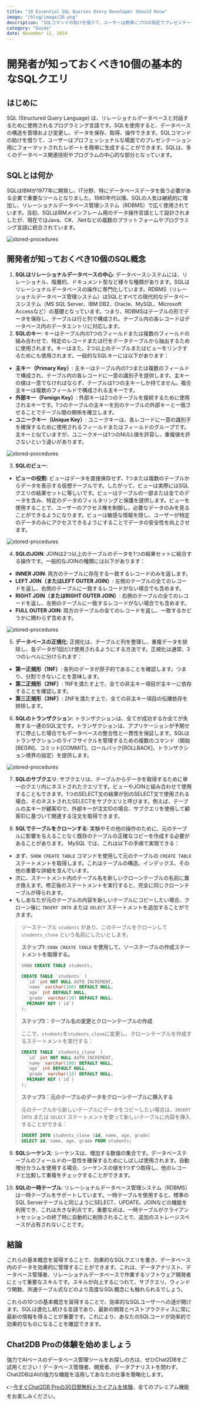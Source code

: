 ```yaml
---
title: "10 Essential SQL Queries Every Developer Should Know"
image: "/blog/image/26.png"
description: "SQLコマンドの助けを借りて、ユーザーは簡単にプロの設定でプレゼンテーションのためにフォーマットされたレポートを生成することができます。"
category: "Guide"
date: November 11, 2024
---
```


# 開発者が知っておくべき10個の基本的なSQLクエリ

## はじめに

SQL (Structured Query Language) は、リレーショナルデータベースと対話するために使用されるプログラミング言語です。SQLを使用すると、データベースの構造を管理および変更し、データを保存、取得、操作できます。SQLコマンドの助けを借りて、ユーザーはプロフェッショナルな場面でのプレゼンテーション用にフォーマットされたレポートを簡単に生成することができます。SQLは、多くのデータベース関連技術やプログラムの中心的な部分となっています。

## SQLとは何か

SQLはIBMが1977年に開発し、IT分野、特にデータベースデータを扱う必要がある企業で重要なツールとなりました。1980年代以降、SQLの人気は継続的に増加し、リレーショナルデータベース管理システム（RDBMS）で広く使用されています。当初、SQLはIBMメインフレーム用のデータ操作言語として設計されましたが、現在ではJava、C#、.Netなどの複数のプラットフォームやプログラミング言語に統合されています。

![stored-procedures](/image/blog/skills/1.png)

## 開発者が知っておくべき10個のSQL概念

1. **SQLはリレーショナルデータベースの中心**: データベースシステムには、リレーショナル、階層的、ドキュメント型など様々な種類があります。SQLはリレーショナルデータベースの操作に専門化しています。RDBMS（リレーショナルデータベース管理システム）はSQLとすべての現代的なデータベースシステム（MS SQL Server、IBM DB2、Oracle、MySQL、Microsoft Accessなど）の基礎となっています。つまり、RDBMSはテーブルの形でデータを保存し、テーブルは行と列で構成され、テーブル内の各レコードはデータベース内のデータエントリに対応します。
2. **SQLのキー**: キーはテーブル内の1つのフィールドまたは複数のフィールドの組み合わせで、特定のレコードまたは行をデータテーブルから抽出するために使用されます。キーはまた、2つ以上のテーブルまたはビューをリンクするためにも使用されます。一般的なSQLキーには以下があります：

- **主キー（Primary Key）**: 主キーはテーブル内の1つまたは複数のフィールドで構成され、テーブル内の各レコードに一意の識別子を提供します。主キーの値は一意でなければならず、テーブルは1つの主キーしか持てません。複合主キーは複数のフィールドで構成される主キーです。
- **外部キー（Foreign Key）**: 外部キーは2つのテーブルを接続するために使用されるキーです。1つのテーブルの主キーを別のテーブルの外部キーと一致させることでテーブル間の関係を確立します。
- **ユニークキー（Unique Key）**: ユニークキーは、各レコードに一意の識別子を確保するために使用されるフィールドまたはフィールドのグループです。主キーと似ていますが、ユニークキーは1つのNULL値を許容し、重複値を許さないという違いがあります。

![stored-procedures](/image/blog/skills/2.png)

3. **SQLのビュー**:

- **ビューの役割**: ビューはデータを直接保存せず、1つまたは複数のテーブルからデータを表示する仮想テーブルです。したがって、ビューは実際にはSQLクエリの結果セットに等しいです。ビューはテーブルの一部または全てのデータを含み、特定のデータのフィルタリングと保護を提供します。ビューを使用することで、ユーザーのアクセス権を制御し、必要なデータのみを見ることができるようになります。ビューは敏感な情報を隠し、ユーザーが特定のデータのみにアクセスできるようにすることでデータの安全性を向上させます。

![stored-procedures](/image/blog/skills/3.png)

4. **SQLのJOIN**: JOINは2つ以上のテーブルのデータを1つの結果セットに結合する操作です。一般的なJOINの種類には以下があります：

- **INNER JOIN**: 両方のテーブルに存在する一致するレコードのみを返します。
- **LEFT JOIN（またはLEFT OUTER JOIN）**: 左側のテーブルの全てのレコードを返し、右側のテーブルに一致するレコードがない場合でも含めます。
- **RIGHT JOIN（またはRIGHT OUTER JOIN）**: 右側のテーブルの全てのレコードを返し、左側のテーブルに一致するレコードがない場合でも含めます。
- **FULL OUTER JOIN**: 両方のテーブルの全てのレコードを返し、一致するかどうかに関わらず含めます。

![stored-procedures](/image/blog/skills/4.png)

5. **データベースの正規化**: 正規化は、テーブルと列を整理し、重複データを排除し、各データが1回だけ使用されるようにする方法です。正規化は通常、3つのレベルに分けられます：

- **第一正規形（1NF）**: 各列のデータが原子的であることを確認します。つまり、分割できないことを意味します。
- **第二正規形（2NF）**: 1NFを満たす上で、全ての非主キー項目が主キーに依存することを確認します。
- **第三正規形（3NF）**: 2NFを満たす上で、全ての非主キー項目の伝播依存を排除します。

6. **SQLのトランザクション**: トランザクションは、全てが成功するか全てが失敗する一連のSQL文です。トランザクションは、アプリケーションが予期せずに停止した場合でもデータベースの整合性と一貫性を保証します。SQLはトランザクションのライフサイクルを管理するための複数のコマンド（開始[BEGIN]、コミット[COMMIT]、ロールバック[ROLLBACK]、トランザクション境界の設定）を提供します。

![stored-procedures](/image/blog/skills/5.png)

7. **SQLのサブクエリ**: サブクエリは、テーブルからデータを取得するために単一のクエリ内にネストされたクエリです。ビューやJOINと組み合わせて使用することもできます。1つのSELECT文の結果が別のSELECT文で使用される場合、そのネストされたSELECTをサブクエリと呼びます。例えば、テーブルの主キーが顧客IDで、外部キーが注文IDの場合、サブクエリを使用して顧客IDに基づいて関連する注文を取得できます。

8. **SQLでテーブルをクローンする**: 実験やその他の操作のために、元のテーブルに影響を与えることなく既存のテーブルの正確なコピーを作成する必要があることがあります。 MySQL では、これは以下の手順で実現できる：

- まず、`SHOW CREATE TABLE` コマンドを使用して元のテーブルの `CREATE TABLE` ステートメントを取得します。これはテーブルの構造、インデックス、その他の重要な詳細を含んでいます。
- 次に、ステートメント内のテーブル名を新しいクローンテーブルの名前に置き換えます。修正後のステートメントを実行すると、完全に同じクローンテーブルが得られます。
- もしあなたが元のテーブルの内容を新しいテーブルにコピーしたい場合、クローン後に `INSERT INTO` または `SELECT` ステートメントを追加することができます。

> ソーステーブル `students` があり、このテーブルをクローンして `students_clone` という名前にしたいとします。
>
> **ステップ1: `SHOW CREATE TABLE` を使用して、ソーステーブルの作成ステートメントを取得する。**
>
> ```SQL
> SHOW CREATE TABLE students;
> 
> CREATE TABLE `students` (
>   `id` int NOT NULL AUTO_INCREMENT,
>   `name` varchar(100) DEFAULT NULL,
>   `age` int DEFAULT NULL,
>   `grade` varchar(10) DEFAULT NULL,
>   PRIMARY KEY (`id`)
> );
> ```
>
> **ステップ2：テーブル名の変更とクローンテーブルの作成**
>
> ここで、`students`を`students_clone`に変更し、クローンテーブルを作成するステートメントを実行する：
>
> ```SQL
> CREATE TABLE `students_clone` (
>   `id` int NOT NULL AUTO_INCREMENT,
>   `name` varchar(100) DEFAULT NULL,
>   `age` int DEFAULT NULL,
>   `grade` varchar(10) DEFAULT NULL,
>   PRIMARY KEY (`id`)
> );
> ```
>
> **ステップ3：元のテーブルのデータをクローンテーブルに挿入する**
>
> 元のテーブルから新しいテーブルにデータをコピーしたい場合は、`INSERT INTO` または `SELECT` ステートメントを使って新しいテーブルに内容を挿入することができる：
>
> ```SQL
> INSERT INTO students_clone (id, name, age, grade)
> SELECT id, name, age, grade FROM students;
> ```

9. **SQLシーケンス**: シーケンスは、増加する数値の集合です。データベーステーブルのフィールドの一意性を確保するためにしばしば使用されます。自動増分カラムを使用する場合、シーケンスの値を1つずつ取得し、他のレコードと比較して重複をチェックすることができます。

10. **SQLの一時テーブル**: リレーショナルデータベース管理システム（RDBMS）は一時テーブルをサポートしています。一時テーブルを使用すると、標準のSQL Serverテーブルと同じようにSELECT、UPDATE、JOINなどの機能を利用でき、これは大きな利点です。重要な点は、一時テーブルがクライアントセッションの終了時に自動的に削除されることで、追加のストレージスペースが占有されないことです。

## 結論

これらの基本概念を習得することで、効果的なSQLクエリを書き、データベース内のデータを効果的に管理することができます。これは、データアナリスト、データベース管理者、リレーショナルデータベースで作業するソフトウェア開発者にとって重要なスキルです。スキルが向上するにつれて、サブクエリ、ウィンドウ関数、共通テーブル式などのより高度なSQL概念にも触れられるでしょう。

これらの10つの基本概念を習得することで、効率的なSQLユーザーへの道が開けます。SQLは進化し続ける言語であり、最新の開発とベストプラクティスに常に最新の情報を得ることが重要です。これにより、あなたのSQLコードが効率的で効果的なものになることを確認できます。

## Chat2DB Proの体験を始めましょう

強力でAIベースのデータベース管理ツールをお探しの方は、ぜひChat2DBをご試用ください！データベース管理者、開発者、データアナリストを問わず、Chat2DBはAIの強力な機能を活用してあなたの仕事を簡略化します。

👉[今すぐChat2DB Proの30日間無料トライアルを体験](https://chat2db.ai/pricing)、全てのプレミアム機能をお楽しみください。
